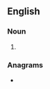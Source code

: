 ==English==

===Noun===
{{head|en|noun form}}

# {{plural of|amma|lang=en}}

===Anagrams===
* {{anagrams|en|a=aamms|Am. Sam.|Masam|ma mas|ma'ams|mamas}}